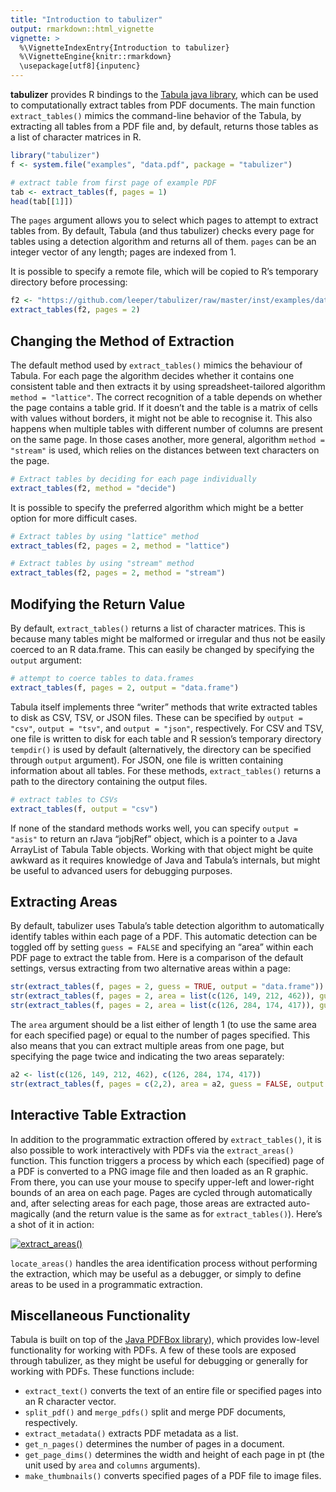 ```yaml
---
title: "Introduction to tabulizer"
output: rmarkdown::html_vignette
vignette: >
  %\VignetteIndexEntry{Introduction to tabulizer}
  %\VignetteEngine{knitr::rmarkdown}
  \usepackage[utf8]{inputenc}
---
```


**tabulizer** provides R bindings to the [Tabula java library](https://github.com/tabulapdf/tabula-java/), which can be used to computationally extract tables from PDF documents. The main function `extract_tables()` mimics the command-line behavior of the Tabula, by extracting all tables from a PDF file and, by default, returns those tables as a list of character matrices in R.

```r
library("tabulizer")
f <- system.file("examples", "data.pdf", package = "tabulizer")

# extract table from first page of example PDF
tab <- extract_tables(f, pages = 1)
head(tab[[1]])
```

The `pages` argument allows you to select which pages to attempt to extract tables from. By default, Tabula (and thus tabulizer) checks every page for tables using a detection algorithm and returns all of them. `pages` can be an integer vector of any length; pages are indexed from 1.

It is possible to specify a remote file, which will be copied to R's temporary directory before processing:

```r
f2 <- "https://github.com/leeper/tabulizer/raw/master/inst/examples/data.pdf"
extract_tables(f2, pages = 2)
```

## Changing the Method of Extraction

The default method used by `extract_tables()` mimics the behaviour of Tabula.
For each page the algorithm decides whether it contains one consistent table
and then extracts it by using spreadsheet-tailored algorithm
`method = "lattice"`. The correct recognition of a table depends on whether the
page contains a table grid. If it doesn't and the table is a matrix of cells
with values without borders, it might not be able to recognise it. This also
happens when multiple tables with different number of columns are present on the
same page. In those cases another, more general, algorithm `method = "stream"`
is used, which relies on the distances between text characters on the page.

```r
# Extract tables by deciding for each page individually
extract_tables(f2, method = "decide")
```

It is possible to specify the preferred algorithm which might be a better option
for more difficult cases.

```r
# Extract tables by using "lattice" method
extract_tables(f2, pages = 2, method = "lattice")
```

```r
# Extract tables by using "stream" method
extract_tables(f2, pages = 2, method = "stream")
```

## Modifying the Return Value ##

By default, `extract_tables()` returns a list of character matrices. This is because many tables might be malformed or irregular and thus not be easily coerced to an R data.frame. This can easily be changed by specifying the `output` argument:

```r
# attempt to coerce tables to data.frames
extract_tables(f, pages = 2, output = "data.frame")
```

Tabula itself implements three "writer" methods that write extracted tables to disk as CSV, TSV, or JSON files. These can be specified by `output = "csv"`, `output = "tsv"`, and `output = "json"`, respectively. For CSV and TSV, one file is written to disk for each table and R session's temporary directory `tempdir()` is used by default (alternatively, the directory can be specified through `output` argument). For JSON, one file is written containing information about all tables. For these methods, `extract_tables()` returns a path to the directory containing the output files.

```r
# extract tables to CSVs
extract_tables(f, output = "csv")
```

If none of the standard methods works well, you can specify `output = "asis"` to return an rJava "jobjRef" object, which is a pointer to a Java ArrayList of Tabula Table objects. Working with that object might be quite awkward as it requires knowledge of Java and Tabula's internals, but might be useful to advanced users for debugging purposes.

## Extracting Areas ##

By default, tabulizer uses Tabula's table detection algorithm to automatically identify tables within each page of a PDF. This automatic detection can be toggled off by setting `guess = FALSE` and specifying an "area" within each PDF page to extract the table from. Here is a comparison of the default settings, versus extracting from two alternative areas within a page:

```r
str(extract_tables(f, pages = 2, guess = TRUE, output = "data.frame"))
str(extract_tables(f, pages = 2, area = list(c(126, 149, 212, 462)), guess = FALSE, output = "data.frame"))
str(extract_tables(f, pages = 2, area = list(c(126, 284, 174, 417)), guess = FALSE, output = "data.frame"))
```

The `area` argument should be a list either of length 1 (to use the same area for each specified page) or equal to the number of pages specified. This also means that you can extract multiple areas from one page, but specifying the page twice and indicating the two areas separately:

```r
a2 <- list(c(126, 149, 212, 462), c(126, 284, 174, 417))
str(extract_tables(f, pages = c(2,2), area = a2, guess = FALSE, output = "data.frame"))
```

## Interactive Table Extraction ##

In addition to the programmatic extraction offered by `extract_tables()`, it is also possible to work interactively with PDFs via the `extract_areas()` function. This function triggers a process by which each (specified) page of a PDF is converted to a PNG image file and then loaded as an R graphic. From there, you can use your mouse to specify upper-left and lower-right bounds of an area on each page. Pages are cycled through automatically and, after selecting areas for each page, those areas are extracted auto-magically (and the return value is the same as for `extract_tables()`). Here's a shot of it in action:

[![extract_areas()](http://i.imgur.com/USTyQl7.gif)](http://i.imgur.com/USTyQl7.gif)

`locate_areas()` handles the area identification process without performing the extraction, which may be useful as a debugger, or simply to define areas to be used in a programmatic extraction.

## Miscellaneous Functionality ##

Tabula is built on top of the [Java PDFBox library](https://pdfbox.apache.org/)), which provides low-level functionality for working with PDFs. A few of these tools are exposed through tabulizer, as they might be useful for debugging or generally for working with PDFs. These functions include:


 - `extract_text()` converts the text of an entire file or specified pages into an R character vector.
 - `split_pdf()` and `merge_pdfs()` split and merge PDF documents, respectively.
 - `extract_metadata()` extracts PDF metadata as a list.
 - `get_n_pages()` determines the number of pages in a document.
 - `get_page_dims()` determines the width and height of each page in pt (the unit used by `area` and `columns` arguments).
 - `make_thumbnails()` converts specified pages of a PDF file to image files.

